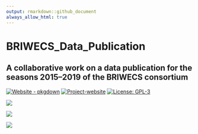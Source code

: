```yaml
---
output: rmarkdown::github_document
always_allow_html: true
---
```


<!-- README.md is generated from README.Rmd. Please edit that file -->

# BRIWECS_Data_Publication

## A collaborative work on a data publication for the seasons 2015–2019 of the BRIWECS consortium

[![Website - pkgdown](https://img.shields.io/badge/data-overview-blue)](https://tillrose.github.io/BRIWECS_Data_Publication/data_overview.html) [![Project-website](https://img.shields.io/badge/Project-website-darkgreen)](https://www.igps.uni-hannover.de/de/forschung/forschungsprojekte/detailansicht/projects/forschungsverbund-briwecs) [![License: GPL-3](https://img.shields.io/badge/License-GPL3-orange)](https://www.r-project.org/Licenses/)

![](https://github.com/tillrose/BRIWECS_Data_Publication/blob/main/figure/BRIWECS_logo.png){fig-align="center"}

![](https://github.com/tillrose/BRIWECS_Data_Publication/blob/main/figure/data_number.png){fig-align="center"}

![](https://github.com/tillrose/BRIWECS_Data_Publication/blob/main/figure/data_point.png){fig-align="center"}

